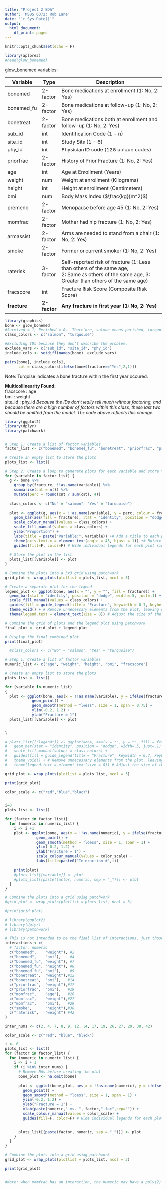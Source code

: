 ```yaml
---
title: "Project 2 EDA"
author: 'MSDS 6372: Rob Lane'
date: "`r Sys.Date()`"
output:
  html_document:
    df_print: paged
---
```


```r
knitr::opts_chunk$set(echo = F)
```

```r
library(aplore3)
#head(glow_bonemed)
```

glow_bonemed variables:

| **Variable** | **Type**     | **Description**                                                                                                                                     |
|--------------|--------------|-----------------------------------------------------------------------------------------------------------------------------------------------------|
| bonemed      | 2-factor     | Bone medications at enrollment (1: No, 2: Yes)                                                                                                      |
| bonemed_fu   | 2-factor     | Bone medications at follow-up (1: No, 2: Yes)                                                                                                       |
| bonetreat    | 2-factor     | Bone medications both at enrollment and follow-up (1: No, 2: Yes)                                                                                   |
| sub_id       | int          | Identification Code (1 - n)                                                                                                                         |
| site_id      | int          | Study Site (1 - 6)                                                                                                                                  |
| phy_id       | int          | Physician ID code (128 unique codes)                                                                                                                |
| priorfrac    | 2-factor     | History of Prior Fracture (1: No, 2: Yes)                                                                                                           |
| age          | int          | Age at Enrollment (Years)                                                                                                                           |
| weight       | num          | Weight at enrollment (Kilograms)                                                                                                                    |
| height       | int          | Height at enrollment (Centimeters)                                                                                                                  |
| bmi          | num          | Body Mass Index ($\frac{kg}{m^2}$)                                                                                                                  |
| premeno      | 2-factor     | Menopause before age 45 (1: No, 2: Yes)                                                                                                             |
| momfrac      | 2-factor     | Mother had hip fracture (1: No, 2: Yes)                                                                                                             |
| armassist    | 2-factor     | Arms are needed to stand from a chair (1: No, 2: Yes)                                                                                               |
| smoke        | 2-factor     | Former or current smoker (1: No, 2: Yes)                                                                                                            |
| raterisk     | 3-factor     | Self-reported risk of fracture (1: Less than others of the same age, <br>2: Same as others of the same age, 3: Greater than others of the same age) |
| fracscore    | int          | Fracture Risk Score (Composite Risk Score)                                                                                                          |
| **fracture** | **2-factor** | **Any fracture in first year (1: No, 2: Yes)**                                                                                                      |

```r
library(graphics)
bone <- glow_bonemed
#Survived = 1, Perished = 0.  Therefore, salmon means perished, turquoise means survived.
class_colors <- c("salmon", "turquoise")

#Excluding IDs because they don't describe the problem.
exclude_vars <- c("sub_id", "site_id", "phy_id")
include_cols <- setdiff(names(bone), exclude_vars)

pairs(bone[, include_cols],
      col = class_colors[ifelse(bone$fracture=="Yes",2,1)])

```

Note: Turqoise indicates a bone fracture within the first year occured.

**Multicollinearity Found:**  
fracscore : age  
bmi : weight  
site_id : phy_id  *Because the IDs don't really tell much without factoring, and because there are a high number of factors within this class, these last two should be omitted from the model.  The code above reflects this change.*


```r
library(ggplot2)
library(dplyr)
library(patchwork)


# Step 1: Create a list of factor variables
factor_list <- c("bonemed", "bonemed_fu", "bonetreat", "priorfrac", "premeno", "momfrac", "armassist", "smoke", "raterisk")

# Create an empty list to store the plots
plots_list <- list()

# Step 2: Create a loop to generate plots for each variable and store them in the list
for (variable in factor_list) {
  g <- bone %>%
    group_by(fracture, !!as.name(variable)) %>%
    summarise(cnt = n()) %>%
    mutate(perc = round(cnt / sum(cnt), 4))
  
  class_colors <- c("No" = "salmon", "Yes" = "turquoise")
  
  plot <- ggplot(g, aes(x = !!as.name(variable), y = perc, colour = fracture)) +
    geom_bar(aes(fill = fracture), stat = "identity", position = "dodge") +
    scale_colour_manual(values = class_colors) +
    scale_fill_manual(values = class_colors) +
    ylab("Proportion") +
    labs(title = paste("Variable:", variable)) +# Add a title to each plot
    theme(axis.text.x = element_text(angle = 45, hjust = 1)) +# Rotate x-axis labels by 45 degrees
    guides(fill=F, color=F) # Hide individual legends for each plot since they're all the same.
  
  # Store the plot in the list
  plots_list[[variable]] <- plot
}

# Combine the plots into a 3x3 grid using patchwork
grid_plot <- wrap_plots(plotlist = plots_list, ncol = 3)

# Create a separate plot for the legend
legend_plot <- ggplot(bone, aes(x = "", y = "", fill = fracture)) +
  geom_bar(stat = "identity", position = "dodge", width=.5, just=.1) +
  scale_fill_manual(values = class_colors) +
  guides(fill = guide_legend(title = "Fracture", keywidth = 0.7, keyheight = 0.5, size = 2)) + # Customize the legend title, size, and key size
  theme_void() + # Remove unnecessary elements from the plot, leaving only the legend
  theme(legend.text = element_text(size = 8)) # Adjust the size of the legend text

# Combine the grid of plots and the legend plot using patchwork
final_plot <- grid_plot + legend_plot

# Display the final combined plot
print(final_plot)
```

```r
  #class_colors <- c("No" = "salmon", "Yes" = "turquoise")

# Step 1: Create a list of factor variables
numeric_list <- c("age", "weight", "height", "bmi", "fracscore")

# Create an empty list to store the plots
plots_list <- list()

for (variable in numeric_list) 
{
  plot <- ggplot(bone, aes(x = !!as.name(variable), y = ifelse(fracture == "Yes",1,0))) +
            geom_point() +
            geom_smooth(method = "loess", size = 1, span = 0.75) +
            ylim(-0.2, 1.2) +
            ylab("Fracture = 1")
  plots_list[[variable]] <- plot
  

}

# plots_list[["legend"]] <- ggplot(bone, aes(x = "", y = "", fill = fracture)) +
#   geom_bar(stat = "identity", position = "dodge", width=.5, just=.1) +
#   scale_fill_manual(values = class_colors) +
#   guides(fill = guide_legend(title = "Fracture", keywidth = 0.7, keyheight = 0.5, size = 2)) + # Customize the legend title, size, and key size
#   theme_void() + # Remove unnecessary elements from the plot, leaving only the legend
#   theme(legend.text = element_text(size = 8)) # Adjust the size of the legend text

grid_plot <- wrap_plots(plotlist = plots_list, ncol = 3)

print(grid_plot)
```

```r
color_scale <- c("red","blue","black")


i=0
plots_list <- list()

for (factor in factor_list){
  for (numeric in numeric_list) {
    i <- i +1
    plot <- ggplot(bone, aes(x = !!as.name(numeric), y = ifelse(fracture == "Yes",1,0), colour=factor(!!as.name(factor)))) +
              geom_point() +
              geom_smooth(method = "loess", size = 1, span = 1) +
              ylim(-0.2, 1.2) +
              ylab("Fracture = 1") +
              scale_colour_manual(values = color_scale) +
              labs(title=paste0("Interaction #",i))
    
    print(plot)
    #plots_list[[variable]] <- plot
    #plots_list[[paste(factor, numeric, sep = "_")]] <- plot
  }
}

# Combine the plots into a grid using patchwork
#grid_plot <- wrap_plots(plotlist = plots_list, ncol = 3)

#print(grid_plot)
```

```r
# library(ggplot2)
# library(dplyr)
# library(patchwork)

# This is not intended to be the final list of interactions, just those that seemed worthy of further exploration from above.
interactions <-c(
  # factor, numeric
  c("bonemed",    "weight"), #2
  c("bonemed",    "bmi"),    #4
  c("bonemed_fu", "weight"), #7
  c("bonemed_fu", "height"), #8
  c("bonemed_fu", "bmi"),    #9
  c("bonetreat",  "weight"),#12
  c("bonetreat",  "bmi"),   #14
  c("priorfrac",  "weight"),#17
  c("priorfrac",  "bmi"),   #19
  c("momfrac",    "age"),   #26
  c("momfrac",    "weight"),#27
  c("momfrac",    "bmi"),   #29
  c("smoke",      "height"),#38
  c("raterisk",   "weight") #42
)

inter_nums <- c(2, 4, 7, 8, 9, 12, 14, 17, 19, 26, 27, 29, 38, 42)

color_scale <- c("red", "blue", "black")

i <- 0
plots_list <- list()
for (factor in factor_list) {
  for (numeric in numeric_list) {
    i <- i + 1
    if (i %in% inter_nums) {
      # Remove NAs before creating the plot
      bone_plot <- na.omit(bone)
      
      plot <- ggplot(bone_plot, aes(x = !!as.name(numeric), y = ifelse(fracture == "Yes", 1, 0), colour = factor(!!as.name(factor)))) +
        geom_point() +
        geom_smooth(method = "loess", size = 1, span = 1) +
        ylim(-0.2, 1.2) +
        ylab("Fracture = 1") + 
        xlab(paste(numeric," vs. ", factor,".fac",sep="")) +
        scale_colour_manual(values = color_scale) +
        guides(fill=F, color=F) # Hide individual legends for each plot 

      
      plots_list[[paste(factor, numeric, sep = "_")]] <- plot
    }
  }
}

# Combine the plots into a grid using patchwork
grid_plot <- wrap_plots(plotlist = plots_list, ncol = 3)

print(grid_plot)


#Note: when momfrac has an interaction, the numeric may have a poly(2) term
```













